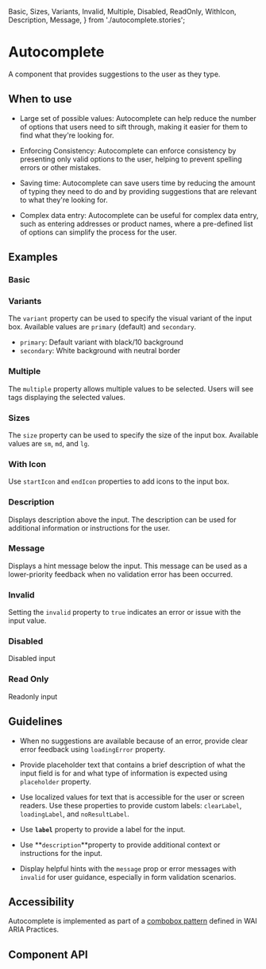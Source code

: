   Basic,
  Sizes,
  Variants,
  Invalid,
  Multiple,
  Disabled,
  ReadOnly,
  WithIcon,
  Description,
  Message,
} from './autocomplete.stories';

<Meta of={Autocomplete} />

# Autocomplete

A component that provides suggestions to the user as they
type.

## When to use

- Large set of possible values: Autocomplete can help reduce
  the number of options that users need to sift through, making it easier for them
  to find what they're looking for.

- Enforcing Consistency: Autocomplete can enforce consistency
  by presenting only valid options to the user, helping to prevent spelling errors
  or other mistakes.

- Saving time: Autocomplete can save users time by reducing
  the amount of typing they need to do and by providing suggestions that are
  relevant to what they're looking for.

- Complex data entry: Autocomplete can be useful for complex data entry,
  such as entering addresses or product names, where a pre-defined list
  of options can simplify the process for the user.

## Examples

### Basic

<Canvas of={Basic} />

### Variants

The `variant` property can be used to specify the visual variant of the input box. Available values are `primary` (default) and `secondary`.

- `primary`: Default variant with black/10 background
- `secondary`: White background with neutral border

<Canvas of={Variants} />

### Multiple

The `multiple` property allows multiple values to be selected. Users will see tags displaying the selected values.

<Canvas of={Multiple} />

### Sizes

The `size` property can be used to specify the size of the input box. Available values are `sm`, `md`, and `lg`.

<Canvas of={Sizes} />

### With Icon

Use `startIcon` and `endIcon` properties to add icons to the input box.

<Canvas of={WithIcon} />

### Description

Displays description above the input. The description can be used for additional information or instructions for the
user.

<Canvas of={Description} />

### Message

Displays a hint message below the input. This message can be used as a lower-priority feedback when no validation error
has been occurred.

<Canvas of={Message} />

### Invalid

Setting the `invalid` property to `true` indicates an error or issue with the input value.

<Canvas of={Invalid} />

### Disabled

Disabled input

<Canvas of={Disabled} />

### Read Only

Readonly input

<Canvas of={ReadOnly} />

## Guidelines

- When no suggestions are available because of an error, provide clear error
  feedback using `loadingError` property.

- Provide placeholder text that contains a brief description of what the input
  field is for and what type of information is expected using `placeholder`
  property.

- Use localized values for text that is accessible for the user or screen
  readers. Use these properties to provide custom labels: `clearLabel`,
  `loadingLabel`, and `noResultLabel`.

- Use **`label`** property to provide a label for the input.

- Use **`description`**property to provide additional context or instructions for the input.

- Display helpful hints with the `message` prop or error messages with `invalid` for user guidance, especially in form
  validation scenarios.

## Accessibility

Autocomplete is implemented as part of a [combobox pattern](https://www.w3.org/WAI/ARIA/apg/patterns/combobox)
defined in WAI ARIA Practices.

## Component API

<ArgTypes />
